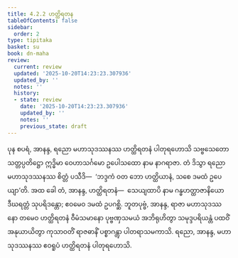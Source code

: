```yaml
---
title: 4.2.2 ဟတ္ထိရတန
tableOfContents: false
sidebar:
  order: 2
type: tipitaka
basket: su
book: dn-maha
review:
  current: review
  updated: '2025-10-20T14:23:23.307936'
  updated_by: ''
  notes: ''
  history:
  - state: review
    date: '2025-10-20T14:23:23.307936'
    updated_by: ''
    notes: ''
    previous_state: draft
---
```



<DynamicBreadcrumb />


<ReviewStatus review={frontmatter.review} showDetails={true} />

<HypothesisAnnotation frontmatter={frontmatter} />

<Division number="246" book="dn-maha" e="ch" v="7" p="142">

<Paragraph number="543" book="dn-maha">
ပုန စပရံ, အာနန္ဒ, ရညော မဟာသုဒဿနဿ ဟတ္ထိရတနံ ပါတုရဟောသိ သဗ္ဗသေတော သတ္တပ္ပတိဋ္ဌော ဣဒ္ဓိမာ ဝေဟာသင်္ဂမော ဥပေါသထော နာမ နာဂရာဇာ. တံ ဒိသွာ ရညော မဟာသုဒဿနဿ စိတ္တံ ပသီဒိ—  ‘ဘဒ္ဒကံ ဝတ ဘော ဟတ္ထိယာနံ, သစေ ဒမထံ ဥပေယျာ’တိ. အထ ခေါ တံ, အာနန္ဒ, ဟတ္ထိရတနံ—  သေယျထာပိ နာမ ဂန္ဓဟတ္ထာဇာနိယော ဒီဃရတ္တံ သုပရိဒန္တော; ဧဝမေဝ ဒမထံ ဥပဂစ္ဆိ. ဘူတပုဗ္ဗံ, အာနန္ဒ, ရာဇာ မဟာသုဒဿနော တမေဝ ဟတ္ထိရတနံ ဝီမံသမာနော ပုဗ္ဗဏှသမယံ အဘိရုဟိတွာ သမုဒ္ဒပရိယန္တံ ပထဝိံ အနုယာယိတွာ ကုသာဝတိံ ရာဇဓာနိံ ပစ္စာဂန္တွာ ပါတရာသမကာသိ. ရညော, အာနန္ဒ, မဟာသုဒဿနဿ ဧဝရူပံ ဟတ္ထိရတနံ ပါတုရဟောသိ.
</Paragraph>
</Division>